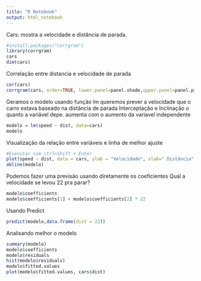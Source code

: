 ```yaml
---
title: "R Notebook"
output: html_notebook
---
```


Cars: mostra a velocidade e distância de parada.
```r
#install.packages("corrgram")
library(corrgram)
cars
dim(cars)
```
Correlação entre distancia e velocidade de parada
```r
cor(cars)
corrgram(cars, order=TRUE, lower.panel=panel.shade,upper.panel=panel.pie, text.panel=panel.txt,main="Carros")
```
Geramos o modelo usando função lm
queremos prever a  velocidade que o carro estava baseado na distância de parada
Interceptação e Inclinação o quanto a variável depe. aumenta com o aumento da variavel independente
```r
modelo = lm(speed ~ dist, data=cars)
modelo
```
Visualização da relação entre variáveis e linha de melhor ajuste
```r
#Executar com ctrl+Shift + Enter
plot(speed ~ dist, data = cars, ylab = "Velocidade", xlab=" Distância", main="Carros")
abline(modelo)
```
Podemos fazer uma previsão usando diretamente os coeficientes
Qual a velocidade se levou 22 pra parar?

```r
modelo$coefficients
modelo$coefficients[1] + modelo$coefficients[2] * 22
```
Usando Predict
```r
predict(modelo,data.frame(dist = 22))
```
Analisando melhor o modelo
```r
summary(modelo)
modelo$coefficients
modelo$residuals
hist(modelo$residuals)
modelo$fitted.values
plot(modelo$fitted.values, cars$dist)
```


```r
```


